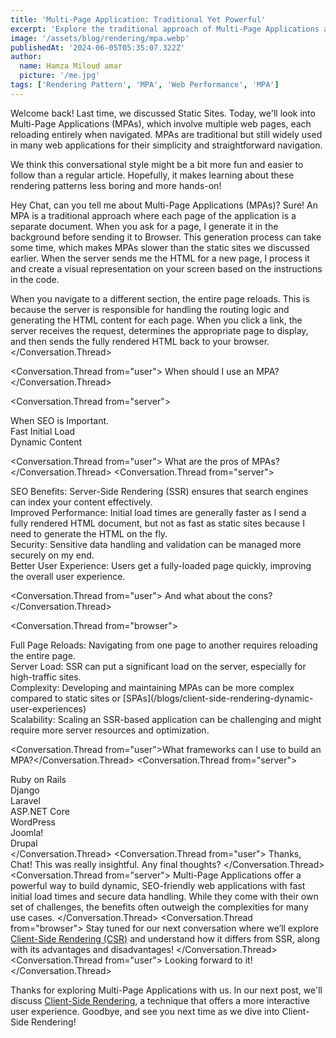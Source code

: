 ```yaml
---
title: 'Multi-Page Application: Traditional Yet Powerful'
excerpt: 'Explore the traditional approach of Multi-Page Applications and understand their continued relevance in web development.'
image: '/assets/blog/rendering/mpa.webp'
publishedAt: '2024-06-05T05:35:07.322Z'
author:
  name: Hamza Miloud amar
  picture: '/me.jpg'
tags: ['Rendering Pattern', 'MPA', 'Web Performance', 'MPA']
---
```


Welcome back! Last time, we discussed Static Sites. Today, we'll look into Multi-Page Applications (MPAs), which involve multiple web pages, each reloading entirely when navigated. MPAs are traditional but still widely used in many web applications for their simplicity and straightforward navigation.

We think this conversational style might be a bit more fun and easier to follow than a regular article. Hopefully, it makes learning about these rendering patterns less boring and more hands-on!

<Conversation>
  <Conversation.Thread from="user">Hey Chat, can you tell me about Multi-Page Applications (MPAs)?</Conversation.Thread>
  <Conversation.Thread from="server">Sure! An MPA is a traditional approach where each page of the application is a separate document. When you ask for a page, I generate it in the background before sending it to Browser. This generation process can take some time, which makes MPAs slower than the static sites we discussed earlier.</Conversation.Thread>
  <Conversation.Thread from="browser">When the server sends me the HTML for a new page, I process it and create a visual representation on your screen based on the instructions in the code.</Conversation.Thread>
<Conversation.Thread from="server">
  
  When you navigate to a different section, the entire page reloads. This
  is because the server is responsible for handling the routing logic and
  generating the HTML content for each page. When you click a link, the
  server receives the request, determines the appropriate page to display,
  and then sends the fully rendered HTML back to your browser.
</Conversation.Thread>

<Conversation.Thread from="user">
  When should I use an MPA?
</Conversation.Thread>

<Conversation.Thread from="server">
  <div>When SEO is Important.</div>
  <div>Fast Initial Load</div>
  <div>Dynamic Content</div>
</Conversation.Thread>

<Conversation.Thread from="user">
  What are the pros of MPAs?
</Conversation.Thread>
<Conversation.Thread from="server">
  <div>
    SEO Benefits: Server-Side Rendering (SSR) ensures that search
    engines can index your content effectively.
  </div>
  <div>
    Improved Performance: Initial load times are generally faster as I
    send a fully rendered HTML document, but not as fast as static
    sites because I need to generate the HTML on the fly.
  </div>
  <div>
    Security: Sensitive data handling and validation can be managed
    more securely on my end.
  </div>
  <div>
    Better User Experience: Users get a fully-loaded page quickly,
    improving the overall user experience.
  </div>
</Conversation.Thread>

<Conversation.Thread from="user">
  And what about the cons?
</Conversation.Thread>

<Conversation.Thread from="browser">
  <div>
    Full Page Reloads: Navigating from one page to another requires
    reloading the entire page.
  </div>
  <div>
    Server Load: SSR can put a significant load on the server,
    especially for high-traffic sites.
  </div>
  <div>
    Complexity: Developing and maintaining MPAs can be more complex
    compared to static sites or
    [SPAs](/blogs/client-side-rendering-dynamic-user-experiences)
  </div>
  <div>
    Scalability: Scaling an SSR-based application can be challenging
    and might require more server resources and optimization.
  </div>
</Conversation.Thread>

  <Conversation.Thread from="user">What frameworks can I use to build an MPA?</Conversation.Thread>
  <Conversation.Thread from="server">
    <div>Ruby on Rails</div>
    <div>Django</div>
    <div>Laravel</div>
    <div>ASP.NET Core</div>
    <div>WordPress</div>
    <div>Joomla!</div>
    <div>Drupal</div>
  </Conversation.Thread>
  <Conversation.Thread from="user">
    Thanks, Chat! This was really insightful. Any final thoughts?
  </Conversation.Thread>
  <Conversation.Thread from="server">
    Multi-Page Applications offer a powerful way to build dynamic, SEO-friendly web applications with fast initial load times and secure data handling. While they come with their own set of challenges, the benefits often outweigh the complexities for many use cases.
  </Conversation.Thread>
  <Conversation.Thread from="browser">
    Stay tuned for our next conversation where we’ll explore [Client-Side Rendering (CSR)](/blogs/client-side-rendering-dynamic-user-experiences) and understand how it differs from SSR, along with its advantages and disadvantages!
  </Conversation.Thread>
  <Conversation.Thread from="user">
    Looking forward to it!
  </Conversation.Thread>
</Conversation>

Thanks for exploring Multi-Page Applications with us. In our next post,
we'll discuss [Client-Side Rendering](/blogs/client-side-rendering-dynamic-user-experiences), a technique that offers a more interactive
user experience. Goodbye, and see you next time as we dive into Client-Side
Rendering!
